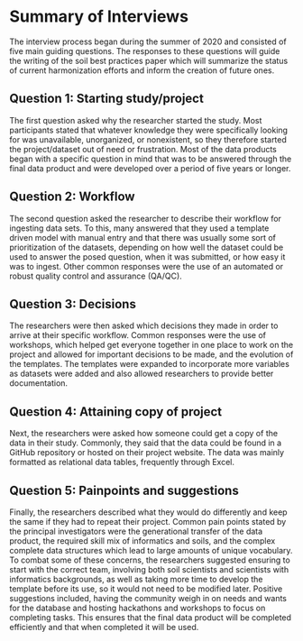 # Summary of Interviews

The interview process began during the summer of 2020 and consisted of five main guiding questions.
The responses to these questions will guide the writing of the soil best practices paper which will summarize the status of current harmonization efforts and inform the creation of future ones.

## Question 1: Starting study/project

The first question asked  why the researcher started the study.
Most participants stated that whatever knowledge they were specifically looking for was unavailable, unorganized, or nonexistent, so they therefore started the project/dataset out of need or frustration.
Most of the data products began with a specific question in mind that was to be answered through the final data product and were developed over a period of five years or longer.

## Question 2: Workflow

The second question asked the researcher to describe their workflow for ingesting data sets.
To this, many answered that they used a template driven model with manual entry and that there was usually some sort of prioritization of the datasets, depending on how well the dataset could be used to answer the posed question, when it was submitted, or how easy it was to ingest.
Other common responses were the use of an automated or robust quality control and assurance (QA/QC). 

## Question 3: Decisions

The researchers were then asked which decisions they made in order to arrive at their specific workflow.
Common responses were the use of workshops, which helped get everyone together in one place to work on the project and allowed for important decisions to be made, and the evolution of the templates.
The templates were expanded to incorporate more variables as datasets were added and also allowed researchers to provide better documentation.

## Question 4: Attaining copy of project

Next, the researchers were asked how someone could get a copy of the data in their study.
Commonly, they said that the data could be found in a GitHub repository or hosted on their project website.
The data was mainly formatted as relational data tables, frequently through Excel.

## Question 5: Painpoints and suggestions

Finally, the researchers described what they would do differently and keep the same if they had to repeat their project.
Common pain points stated by the principal investigators were the generational transfer of the data product, the required skill mix of informatics and soils, and the complex complete data structures which lead to large amounts of unique vocabulary.
To combat some of these concerns, the researchers suggested ensuring to start with the correct team, involving both soil scientists and scientists with informatics backgrounds, as well as taking more time to develop the template before its use, so it would not need to be modified later.
Positive suggestions included, having the community weigh in on needs and wants for the database and hosting hackathons and workshops to focus on completing tasks.
This ensures that the final data product will be completed efficiently and that when completed it will be used. 
